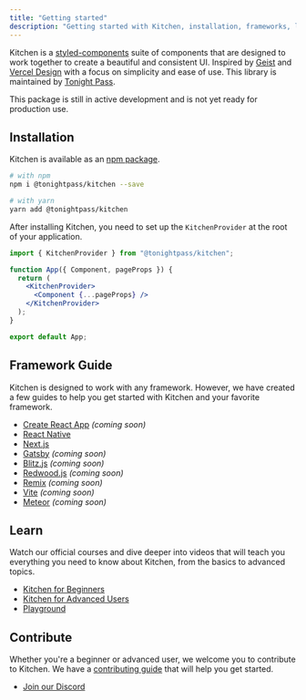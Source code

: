 ```yaml
---
title: "Getting started"
description: "Getting started with Kitchen, installation, frameworks, learn and contribute."
---
```



Kitchen is a [styled-components](https://styled-components.com) suite of components that are designed to work together to create a beautiful and consistent UI. Inspired by [Geist](https://geist-ui.dev/) and [Vercel Design](https://vercel.com/design) with a focus on simplicity and ease of use. This library is maintained by [Tonight Pass](https://tonightpass.com).

<Callout>
  This package is still in active development and is not yet ready for
  production use.
</Callout>

## Installation

Kitchen is available as an [npm package](https://www.npmjs.com/package/@tonightpass/kitchen).

```bash
# with npm
npm i @tonightpass/kitchen --save

# with yarn
yarn add @tonightpass/kitchen
```

After installing Kitchen, you need to set up the `KitchenProvider` at the root of your application.

```jsx
import { KitchenProvider } from "@tonightpass/kitchen";

function App({ Component, pageProps }) {
  return (
    <KitchenProvider>
      <Component {...pageProps} />
    </KitchenProvider>
  );
}

export default App;
```

## Framework Guide

Kitchen is designed to work with any framework. However, we have created a few guides to help you get started with Kitchen and your favorite framework.

- [Create React App](/docs/frameworks/create-react-app) _(coming soon)_
- [React Native](/docs/frameworks/react-native)
- [Next.js](/docs/frameworks/nextjs)
- [Gatsby](/docs/frameworks/gatsby) _(coming soon)_
- [Blitz.js](/docs/frameworks/blitzjs) _(coming soon)_
- [Redwood.js](/docs/frameworks/redwoodjs) _(coming soon)_
- [Remix](/docs/frameworks/remix) _(coming soon)_
- [Vite](/docs/frameworks/vite) _(coming soon)_
- [Meteor](/docs/frameworks/meteor) _(coming soon)_

## Learn

Watch our official courses and dive deeper into videos that will teach you everything you need to know about Kitchen, from the basics to advanced topics.

- [Kitchen for Beginners](https://egghead.io/courses/kitchen-for-beginners)
- [Kitchen for Advanced Users](https://egghead.io/courses/kitchen-for-advanced-users)
- [Playground](/docs/playground)

## Contribute

Whether you're a beginner or advanced user, we welcome you to contribute to Kitchen. We have a [contributing guide](/contributing) that will help you get started.

- [Join our Discord](https://discord.gg/VvvAkPqQ98)
